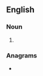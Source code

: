 ==English==

===Noun===
{{head|en|noun plural form}}

# {{plural of|insinuator|lang=en}}

===Anagrams===
* {{anagrams|en|a=aiinnorsstu|sturionians}}